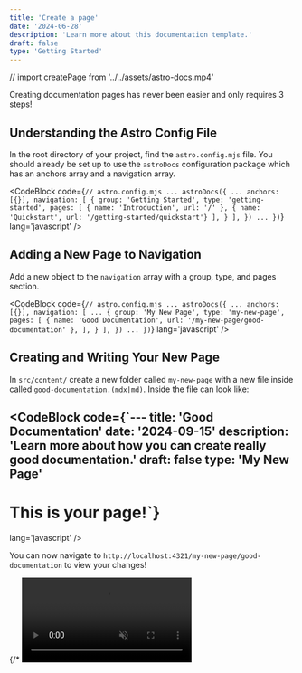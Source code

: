 ```yaml
---
title: 'Create a page'
date: '2024-06-28'
description: 'Learn more about this documentation template.'
draft: false
type: 'Getting Started'
---
```


// import createPage from '../../assets/astro-docs.mp4'

Creating documentation pages has never been easier and only requires 3 steps!

## Understanding the Astro Config File

In the root directory of your project, find the `astro.config.mjs` file. You should already be set up to use the `astroDocs` configuration package which has an anchors array and a navigation array.

<CodeBlock
  code={`// astro.config.mjs
...
  astroDocs({
    ...
    anchors: [{}],
    navigation: [
      {
        group: 'Getting Started',
        type: 'getting-started',
        pages: [
          { name: 'Introduction', url: '/' },
          { name: 'Quickstart', url: '/getting-started/quickstart'}
        ],
      }
    ],
  })
...
})`}
  lang='javascript'
/>

## Adding a New Page to Navigation

Add a new object to the `navigation` array with a group, type, and pages section.

<CodeBlock
  code={`// astro.config.mjs
...
  astroDocs({
    ...
    anchors: [{}],
    navigation: [
      ...
      {
        group: 'My New Page',
        type: 'my-new-page',
        pages: [
          { name: 'Good Documentation', url: '/my-new-page/good-documentation' },
        ],
      }
    ],
  })
...
})`}
  lang='javascript'
/>

<Callout
  variant='warning'
  alertTitle='Breaking changes'
  alertDescription='This is subject to change in the future to make it less verbose.'
/>

## Creating and Writing Your New Page

In `src/content/` create a new folder called `my-new-page` with a new file inside called `good-documentation.(mdx|md)`. Inside the file can look like:

<CodeBlock
  code={`---
title: 'Good Documentation'
date: '2024-09-15'
description: 'Learn more about how you can create really good documentation.'
draft: false
type: 'My New Page'
---

# This is your page!`}

lang='javascript'
/>

You can now navigate to `http://localhost:4321/my-new-page/good-documentation` to view your changes!

{/* <video
  src={createPage}
  autoplay
  loop
  muted
  playsinline
  alt='Example of toast notifications'
/> */}

